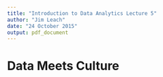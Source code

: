 ```yaml
---
title: "Introduction to Data Analytics Lecture 5"
author: "Jim Leach"
date: "24 October 2015"
output: pdf_document
---
```


# Data Meets Culture

